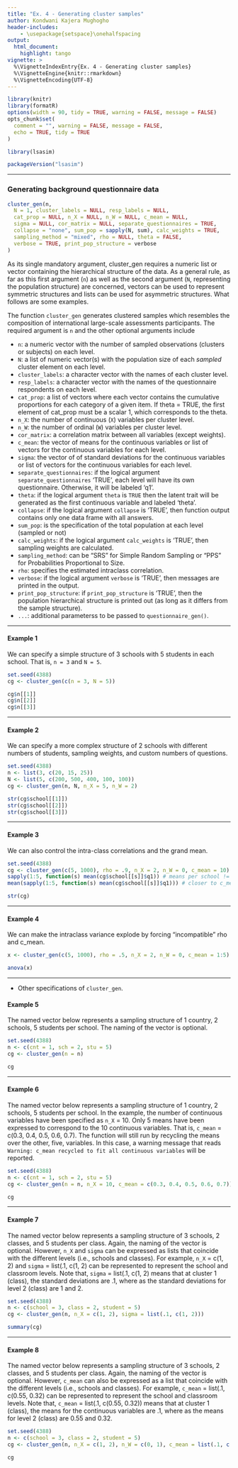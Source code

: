 ```yaml
---
title: "Ex. 4 - Generating cluster samples"
author: Kondwani Kajera Mughogho
header-includes:
    - \usepackage{setspace}\onehalfspacing
output:
  html_document:
    highlight: tango
vignette: >
  %\VignetteIndexEntry{Ex. 4 - Generating cluster samples}
  %\VignetteEngine{knitr::rmarkdown}
  %\VignetteEncoding{UTF-8}
---
```


```r
library(knitr)
library(formatR)
options(width = 90, tidy = TRUE, warning = FALSE, message = FALSE)
opts_chunk$set(
  comment = "", warning = FALSE, message = FALSE,
  echo = TRUE, tidy = TRUE
)
```

```r
library(lsasim)
```

```r
packageVersion("lsasim")
```

---

### **Generating background questionnaire data**

```r
cluster_gen(n,
  N = 1, cluster_labels = NULL, resp_labels = NULL,
  cat_prop = NULL, n_X = NULL, n_W = NULL, c_mean = NULL,
  sigma = NULL, cor_matrix = NULL, separate_questionnaires = TRUE,
  collapse = "none", sum_pop = sapply(N, sum), calc_weights = TRUE,
  sampling_method = "mixed", rho = NULL, theta = FALSE,
  verbose = TRUE, print_pop_structure = verbose
)
```

As its single mandatory argument, cluster_gen requires a numeric list or vector containing the hierarchical structure of the data. As a general rule, as far as this first argument (`n`) as well as the second argument (`N`, representing the population structure) are concerned, vectors can be used to represent symmetric structures and lists can be used for asymmetric structures. What follows are some examples.

The function `cluster_gen` generates clustered samples which resembles the composition of international large-scale assessments participants. The required argument is `n` and the other optional arguments include

* `n`: a numeric vector with the number of sampled observations (clusters or subjects) on each level.
* `N`: a list of numeric vector(s) with the population size of each *sampled* cluster element on each level.
* `cluster_labels`: a character vector with the names of each cluster level.
* `resp_labels`: a character vector with the names of the questionnaire respondents on each level.
* `cat_prop`: a list of vectors where each vector contains the cumulative proportions for each category of a given item.  If theta = TRUE, the first element of cat_prop must be a scalar 1, which corresponds to the theta.
* `n_X`: the number of continuous (`X`) variables per cluster level.
* `n_W`: the number of ordinal (`W`) variables per cluster level.
* `cor_matrix`: a correlation matrix between all variables (except weights).
* `c_mean`: the vector of means for the continuous variables or list of vectors for the continuous variables for each level.
* `sigma`: the vector of  of standard deviations for the continuous variables or list of vectors for the continuous variables for each level.
* `separate_questionnaires`: if the logical argument `separate_questionnaires` 'TRUE', each level will have its own questionnaire. Otherwise, it will be labeled 'q1'.
* `theta`: if the logical argument `theta` is `TRUE` then the latent trait will be generated as the first continuous variable and labeled 'theta'.
* `collapse`: if the logical argument `collapse` is 'TRUE', then function output contains only one data frame with all answers.
* `sum_pop`: is the specification of the total population at each level (sampled or not)
* `calc_weights`: if the logical argument `calc_weights` is 'TRUE', then sampling weights are calculated.
* `sampling_method`: can be "SRS" for Simple Random Sampling or "PPS" for Probabilities Proportional to Size.
* `rho`: specifies the estimated intraclass correlation.
* `verbose`: if the logical argument `verbose` is 'TRUE', then messages are printed in the output.
* `print_pop_structure`: if `print_pop_structure` is 'TRUE', then the population hierarchical structure is printed out (as long as it differs from the sample structure).
* `...`: additional parameterss to be passed to `questionnaire_gen()`.

---

#### **Example 1**

We can specify a simple structure of 3 schools with 5 students in each school. That is, `n = 3` and `N = 5`.

```r
set.seed(4388)
cg <- cluster_gen(c(n = 3, N = 5))
```

```r
cg$n[[1]]
cg$n[[2]]
cg$n[[3]]
```

---

#### **Example 2**

We can specify a more complex structure of 2 schools with different numbers of students, sampling weights, and custom numbers of questions.

```r
set.seed(4388)
n <- list(3, c(20, 15, 25))
N <- list(5, c(200, 500, 400, 100, 100))
cg <- cluster_gen(n, N, n_X = 5, n_W = 2)
```

```r
str(cg$school[[1]])
str(cg$school[[2]])
str(cg$school[[3]])
```

---

#### **Example 3**

We can also control the intra-class correlations and the grand mean.

```r
set.seed(4388)
cg <- cluster_gen(c(5, 1000), rho = .9, n_X = 2, n_W = 0, c_mean = 10)
sapply(1:5, function(s) mean(cg$school[[s]]$q1)) # means per school != 10
mean(sapply(1:5, function(s) mean(cg$school[[s]]$q1))) # closer to c_mean
```

```r
str(cg)
```

---

#### **Example 4**
We can make the intraclass variance explode by forcing "incompatible" rho and c_mean.

```r
x <- cluster_gen(c(5, 1000), rho = .5, n_X = 2, n_W = 0, c_mean = 1:5)

```

```r
anova(x)
```

---

* Other specifications of `cluster_gen`.

#### **Example 5**

The named vector below represents a sampling structure of 1 country, 2 schools, 5 students per school. The naming of the vector is optional.

```r
set.seed(4388)
n <- c(cnt = 1, sch = 2, stu = 5)
cg <- cluster_gen(n = n)
```

```r
cg
```

---

#### **Example 6**

The named vector below represents a sampling structure of 1 country, 2 schools, 5 students per school. In the example, the number of continuous variables have been specified as `n_X` = 10. Only 5 means have been expressed to correspond to the 10 continuous variables. That is, `c_mean` = c(0.3, 0.4, 0.5, 0.6, 0.7). The function will still run by recycling the means over the other, five, variables. In this case, a warning message that reads `Warning: c_mean recycled to fit all continuous variables` will be reported.

```r
set.seed(4388)
n <- c(cnt = 1, sch = 2, stu = 5)
cg <- cluster_gen(n = n, n_X = 10, c_mean = c(0.3, 0.4, 0.5, 0.6, 0.7))

```

```r
cg
```

---

#### **Example 7**

The named vector below represents a sampling structure of 3 schools, 2 classes, and 5 students per class. Again, the naming of the vector is optional. However, `n_X` and `sigma` can be expressed as lists that coincide with the different levels (i.e., schools and classes). For example, `n_X` = c(1, 2) and `sigma` = list(.1, c(1, 2) can be represented to represent the school and classroom levels. Note that, `sigma` = list(.1, c(1, 2) means that at cluster 1 (class), the standard deviations are .1, where as the standard deviations for level 2 (class) are 1 and 2.

```r
set.seed(4388)
n <- c(school = 3, class = 2, student = 5)
cg <- cluster_gen(n, n_X = c(1, 2), sigma = list(.1, c(1, 2)))
```

```r
summary(cg)
```

---

#### **Example 8**

The named vector below represents a sampling structure of 3 schools, 2 classes, and 5 students per class. Again, the naming of the vector is optional. However, `c_mean` can also be expressed as a list that coincide with the different levels (i.e., schools and classes). For example, `c_mean` = list(.1, c(0.55, 0.32) can be represented to represent the school and classroom levels. Note that, `c_mean` = list(.1, c(0.55, 0.32)) means that at cluster 1 (class), the means for the continuous variables are .1, where as the means for level 2 (class) are 0.55 and 0.32.

```r
set.seed(4388)
n <- c(school = 3, class = 2, student = 5)
cg <- cluster_gen(n, n_X = c(1, 2), n_W = c(0, 1), c_mean = list(.1, c(0.55, 0.32)))
```

```r
cg
```
